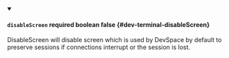
<details className="config-field" data-expandable="false" open>
<summary>

#### `disableScreen` <span className="config-field-required" data-required="false">required</span> <span className="config-field-type">boolean</span> <span className="config-field-default">false</span> <span className="config-field-enum"></span> {#dev-terminal-disableScreen}

DisableScreen will disable screen which is used by DevSpace by default to preserve
sessions if connections interrupt or the session is lost.

</summary>



</details>
